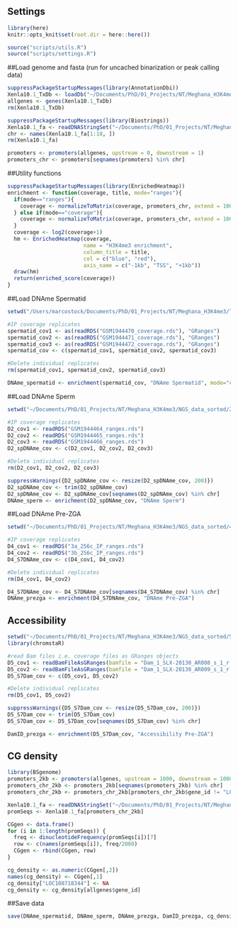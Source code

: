 ## Settings
```r
library(here)
knitr::opts_knit$set(root.dir = here::here())
```
```r
source("scripts/utils.R")
source("scripts/settings.R")
```

##Load genome and fasta (run for uncached binarization or peak calling data)
```r
suppressPackageStartupMessages(library(AnnotationDbi))
Xenla10.1_TxDb <- loadDb("~/Documents/PhD/01_Projects/NT/Meghana_H3K4me3/NGS_data_sorted/Genome_Xl10.1/Xenla10.1.sqlite")
allgenes <- genes(Xenla10.1_TxDb)
rm(Xenla10.1_TxDb)

suppressPackageStartupMessages(library(Biostrings))
Xenla10.1_fa <- readDNAStringSet("~/Documents/PhD/01_Projects/NT/Meghana_H3K4me3/NGS_data_sorted/Genome_Xl10.1/XENLA_10.1_genome.fa", "fasta")
chr <- names(Xenla10.1_fa[1:18, ])
rm(Xenla10.1_fa)

promoters <- promoters(allgenes, upstream = 0, downstream = 1)
promoters_chr <- promoters[seqnames(promoters) %in% chr]
```

##Utility functions
```r
suppressPackageStartupMessages(library(EnrichedHeatmap))
enrichment <- function(coverage, title, mode="ranges"){
  if(mode=="ranges"){
    coverage <- normalizeToMatrix(coverage, promoters_chr, extend = 1000, mean_mode = "coverage")
  } else if(mode=="coverage"){
    coverage <- normalizeToMatrix(coverage, promoters_chr, extend = 1000, mean_mode = "coverage", value_column = "score")
  }
  coverage <- log2(coverage+1)
  hm <- EnrichedHeatmap(coverage, 
                        name = "H3K4me3 enrichment",
                        column_title = title,
                        col = c("blue", "red"),
                        axis_name = c("-1kb", "TSS", "+1kb"))
  draw(hm)
  return(enriched_score(coverage))
}
```

##Load DNAme Spermatid
```r
setwd("/Users/marcostock/Documents/PhD/01_Projects/NT/Meghana_H3K4me3/Tobias data/meghana_mbd")

#IP coverage replicates
spermatid_cov1 <- as(readRDS("GSM1944470_coverage.rds"), "GRanges")
spermatid_cov2 <- as(readRDS("GSM1944471_coverage.rds"), "GRanges")
spermatid_cov3 <- as(readRDS("GSM1944472_coverage.rds"), "GRanges")
spermatid_cov <- c(spermatid_cov1, spermatid_cov2, spermatid_cov3)

#Delete individual replicates
rm(spermatid_cov1, spermatid_cov2, spermatid_cov3)

DNAme_spermatid <- enrichment(spermatid_cov, "DNAme Spermatid", mode="coverage")
```

##Load DNAme Sperm
```r
setwd("~/Documents/PhD/01_Projects/NT/Meghana_H3K4me3/NGS_data_sorted/2_Sperm_DNAme_Teperek_Xl10.1/GSE75164")

#IP coverage replicates
D2_cov1 <- readRDS("GSM1944464_ranges.rds")
D2_cov2 <- readRDS("GSM1944465_ranges.rds")
D2_cov3 <- readRDS("GSM1944466_ranges.rds")
D2_spDNAme_cov <- c(D2_cov1, D2_cov2, D2_cov3)

#Delete individual replicates
rm(D2_cov1, D2_cov2, D2_cov3)

suppressWarnings({D2_spDNAme_cov <- resize(D2_spDNAme_cov, 200)})
D2_spDNAme_cov <- trim(D2_spDNAme_cov)
D2_spDNAme_cov <- D2_spDNAme_cov[seqnames(D2_spDNAme_cov) %in% chr]
DNAme_sperm <- enrichment(D2_spDNAme_cov, "DNAme Sperm")
```

##Load DNAme Pre-ZGA
```r
setwd("~/Documents/PhD/01_Projects/NT/Meghana_H3K4me3/NGS_data_sorted/4_256c_DNAme_own_Xl10.1")

#IP coverage replicates
D4_cov1 <- readRDS("3a_256c_IP_ranges.rds")
D4_cov2 <- readRDS("3b_256c_IP_ranges.rds")
D4_S7DNAme_cov <- c(D4_cov1, D4_cov2)

#Delete individual replicates
rm(D4_cov1, D4_cov2)

D4_S7DNAme_cov <- D4_S7DNAme_cov[seqnames(D4_S7DNAme_cov) %in% chr]
DNAme_prezga <- enrichment(D4_S7DNAme_cov, "DNAme Pre-ZGA")
```

## Accessibility
```r
setwd("~/Documents/PhD/01_Projects/NT/Meghana_H3K4me3/NGS_data_sorted/5_256c_DamID_own_Xl10.1")
library(chromstaR)

#read Bam files i.e. coverage files as GRanges objects
D5_cov1 <- readBamFileAsGRanges(bamfile = "Dam_1_SLX-20130_AR008_s_1_r.sorted.bam", bamindex = "Dam_1_SLX-20130_AR008_s_1_r.sorted.bam.bai")
D5_cov2 <- readBamFileAsGRanges(bamfile = "Dam_1_SLX-20130_AR009_s_1_r.sorted.bam", bamindex = "Dam_1_SLX-20130_AR009_s_1_r.sorted.bam.bai")
D5_S7Dam_cov <- c(D5_cov1, D5_cov2)

#Delete individual replicates
rm(D5_cov1, D5_cov2)

suppressWarnings({D5_S7Dam_cov <- resize(D5_S7Dam_cov, 200)})
D5_S7Dam_cov <- trim(D5_S7Dam_cov)
D5_S7Dam_cov <- D5_S7Dam_cov[seqnames(D5_S7Dam_cov) %in% chr]

DamID_prezga <- enrichment(D5_S7Dam_cov, "Accessibility Pre-ZGA")
```


## CG density
```r
library(BSgenome)
promoters_2kb <- promoters(allgenes, upstream = 1000, downstream = 1000)
promoters_chr_2kb <- promoters_2kb[seqnames(promoters_2kb) %in% chr]
promoters_chr_2kb <- promoters_chr_2kb[promoters_chr_2kb$gene_id != "LOC108718344"]

Xenla10.1_fa <- readDNAStringSet("~/Documents/PhD/01_Projects/NT/Meghana_H3K4me3/NGS_data_sorted/Genome_Xl10.1/XENLA_10.1_genome.fa", "fasta")
promSeqs <- Xenla10.1_fa[promoters_chr_2kb]

CGgen <- data.frame()
for (i in 1:length(promSeqs)) {
  freq <- dinucleotideFrequency(promSeqs[i])[7]
  row <- c(names(promSeqs[i]), freq/2000)
  CGgen <- rbind(CGgen, row)
}

cg_density <- as.numeric(CGgen[,2])
names(cg_density) <- CGgen[,1]
cg_density["LOC108718344"] <- NA
cg_density <- cg_density[allgenes$gene_id]
```



##Save data
```r
save(DNAme_spermatid, DNAme_sperm, DNAme_prezga, DamID_prezga, cg_density, file="epi_data.RData")
```

